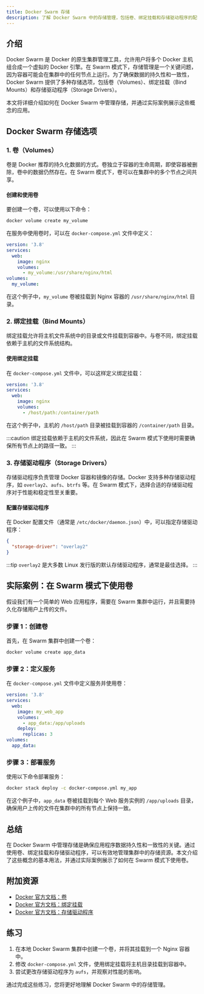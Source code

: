 ```yaml
---
title: Docker Swarm 存储
description: 了解 Docker Swarm 中的存储管理，包括卷、绑定挂载和存储驱动程序的配置与使用。
---
```


## 介绍

Docker Swarm 是 Docker 的原生集群管理工具，允许用户将多个 Docker 主机组合成一个虚拟的 Docker 引擎。在 Swarm 模式下，存储管理是一个关键问题，因为容器可能会在集群中的任何节点上运行。为了确保数据的持久性和一致性，Docker Swarm 提供了多种存储选项，包括卷（Volumes）、绑定挂载（Bind Mounts）和存储驱动程序（Storage Drivers）。

本文将详细介绍如何在 Docker Swarm 中管理存储，并通过实际案例展示这些概念的应用。

## Docker Swarm 存储选项

### 1. 卷（Volumes）

卷是 Docker 推荐的持久化数据的方式。卷独立于容器的生命周期，即使容器被删除，卷中的数据仍然存在。在 Swarm 模式下，卷可以在集群中的多个节点之间共享。

#### 创建和使用卷

要创建一个卷，可以使用以下命令：

```bash
docker volume create my_volume
```

在服务中使用卷时，可以在 `docker-compose.yml` 文件中定义：

```yaml
version: '3.8'
services:
  web:
    image: nginx
    volumes:
      - my_volume:/usr/share/nginx/html
volumes:
  my_volume:
```

在这个例子中，`my_volume` 卷被挂载到 Nginx 容器的 `/usr/share/nginx/html` 目录。

### 2. 绑定挂载（Bind Mounts）

绑定挂载允许将主机文件系统中的目录或文件挂载到容器中。与卷不同，绑定挂载依赖于主机的文件系统结构。

#### 使用绑定挂载

在 `docker-compose.yml` 文件中，可以这样定义绑定挂载：

```yaml
version: '3.8'
services:
  web:
    image: nginx
    volumes:
      - /host/path:/container/path
```

在这个例子中，主机的 `/host/path` 目录被挂载到容器的 `/container/path` 目录。

:::caution
绑定挂载依赖于主机的文件系统，因此在 Swarm 模式下使用时需要确保所有节点上的路径一致。
:::

### 3. 存储驱动程序（Storage Drivers）

存储驱动程序负责管理 Docker 容器和镜像的存储。Docker 支持多种存储驱动程序，如 `overlay2`、`aufs`、`btrfs` 等。在 Swarm 模式下，选择合适的存储驱动程序对于性能和稳定性至关重要。

#### 配置存储驱动程序

在 Docker 配置文件（通常是 `/etc/docker/daemon.json`）中，可以指定存储驱动程序：

```json
{
  "storage-driver": "overlay2"
}
```

:::tip
`overlay2` 是大多数 Linux 发行版的默认存储驱动程序，通常是最佳选择。
:::

## 实际案例：在 Swarm 模式下使用卷

假设我们有一个简单的 Web 应用程序，需要在 Swarm 集群中运行，并且需要持久化存储用户上传的文件。

### 步骤 1：创建卷

首先，在 Swarm 集群中创建一个卷：

```bash
docker volume create app_data
```

### 步骤 2：定义服务

在 `docker-compose.yml` 文件中定义服务并使用卷：

```yaml
version: '3.8'
services:
  web:
    image: my_web_app
    volumes:
      - app_data:/app/uploads
    deploy:
      replicas: 3
volumes:
  app_data:
```

### 步骤 3：部署服务

使用以下命令部署服务：

```bash
docker stack deploy -c docker-compose.yml my_app
```

在这个例子中，`app_data` 卷被挂载到每个 Web 服务实例的 `/app/uploads` 目录，确保用户上传的文件在集群中的所有节点上保持一致。

## 总结

在 Docker Swarm 中管理存储是确保应用程序数据持久性和一致性的关键。通过使用卷、绑定挂载和存储驱动程序，可以有效地管理集群中的存储资源。本文介绍了这些概念的基本用法，并通过实际案例展示了如何在 Swarm 模式下使用卷。

## 附加资源

- [Docker 官方文档：卷](https://docs.docker.com/storage/volumes/)
- [Docker 官方文档：绑定挂载](https://docs.docker.com/storage/bind-mounts/)
- [Docker 官方文档：存储驱动程序](https://docs.docker.com/storage/storagedriver/)

## 练习

1. 在本地 Docker Swarm 集群中创建一个卷，并将其挂载到一个 Nginx 容器中。
2. 修改 `docker-compose.yml` 文件，使用绑定挂载将主机目录挂载到容器中。
3. 尝试更改存储驱动程序为 `aufs`，并观察对性能的影响。

通过完成这些练习，您将更好地理解 Docker Swarm 中的存储管理。